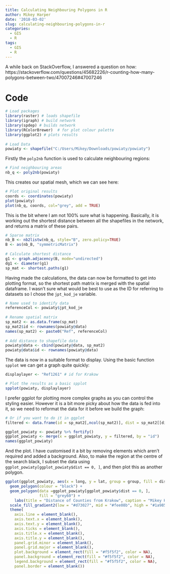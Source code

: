 ```yaml
---
title: Calculating Neighbouring Polygons in R
author: Mikey Harper
date: '2018-03-02'
slug: calculating-neighbouring-polygons-in-r
categories:
  - GIS
  - R
tags:
  - GIS
  - R
---
```


A while back on StackOverflow, I answered a question on how: https://stackoverflow.com/questions/45682226/r-counting-how-many-polygons-between-two/47007246#47007246

# Code

```r
# Load packages
library(raster) # loads shapefile
library(igraph) # build network
library(spdep) # builds network
library(RColorBrewer)  # for plot colour palette
library(ggplot2) # plots results
    
# Load Data
powiaty <- shapefile("C:/Users/Mikey/Downloads/powiaty/powiaty")
```

Firstly the `poly2nb` function is used to calculate neighbouring regions:

```r
# Find neighbouring areas
nb_q <- poly2nb(powiaty)
```

This creates our spatial mesh, which we can see here:

```r
# Plot original results
coords <- coordinates(powiaty)
plot(powiaty)
plot(nb_q, coords, col="grey", add = TRUE)
```

This is the bit where I am not 100% sure what is happening. Basically, it is working out the shortest distance between all the shapefiles in the network, and returns a matrix of these pairs.

```r
# Sparse matrix
nb_B <- nb2listw(nb_q, style="B", zero.policy=TRUE)
B <- as(nb_B, "symmetricMatrix")
    
# Calculate shortest distance
g1 <- graph.adjacency(B, mode="undirected")
dg1 <- diameter(g1)
sp_mat <- shortest.paths(g1)
```

Having made the calculations, the data can now be formatted to get into plotting format, so the shortest path matrix is merged with the spatial dataframe.
I wasn't sure what would be best to use as the ID for referring to datasets so I chose the `jpt_kod_je` variable. 

```r
# Name used to identify data
referenceCol <- powiaty$jpt_kod_je
  
# Rename spatial matrix
sp_mat2 <- as.data.frame(sp_mat)
sp_mat2$id <- rownames(powiaty@data)
names(sp_mat2) <- paste0("Ref", referenceCol)
          
# Add distance to shapefile data
powiaty@data <- cbind(powiaty@data, sp_mat2)
powiaty@data$id <- rownames(powiaty@data)
```

The data is now in a suitable format to display. Using the basic function `spplot` we can get a graph quite quickly:

```r

displaylayer <- "Ref1261" # id for Krakow

# Plot the results as a basic spplot
spplot(powiaty, displaylayer)

```

I prefer ggplot for plotting more complex graphs as you can control the styling easier. However it is a bit more picky about how the data is fed into it, so we need to reformat the data for it before we build the graph:

```r
# Or if you want to do it in ggplot
filtered <- data.frame(id = sp_mat2[,ncol(sp_mat2)], dist = sp_mat2[[displaylayer]]) 

ggplot_powiaty <- powiaty %>% fortify()
ggplot_powiaty <- merge(x = ggplot_powiaty, y = filtered, by = "id")
names(ggplot_powiaty)
```

And the plot. I have customised it a bit by removing elements which aren't required and added a background. Also, to make the region at the centre of the search black, I subset the data using `ggplot_powiaty[ggplot_powiaty$dist == 0, ]`, and then plot this as another polygon.

```r
ggplot(ggplot_powiaty, aes(x = long, y = lat, group = group, fill = dist)) +
  geom_polygon(colour = "black") +
  geom_polygon(data =ggplot_powiaty[ggplot_powiaty$dist == 0, ],
               fill = "grey60") +
    labs(title = "Distance of Counties from Krakow", caption = "Mikey Harper") +
  scale_fill_gradient2(low = "#d73027", mid = "#fee08b", high = "#1a9850", midpoint = 10) +
  theme(
    axis.line = element_blank(),
    axis.text.x = element_blank(),
    axis.text.y = element_blank(),
    axis.ticks = element_blank(),
    axis.title.x = element_blank(),
    axis.title.y = element_blank(),
    panel.grid.minor = element_blank(),
    panel.grid.major = element_blank(),
    plot.background = element_rect(fill = "#f5f5f2", color = NA), 
    panel.background = element_rect(fill = "#f5f5f2", color = NA), 
    legend.background = element_rect(fill = "#f5f5f2", color = NA),
    panel.border = element_blank())
```



